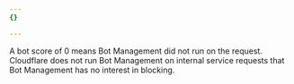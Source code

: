 ```yaml
---
{}

---
```


A bot score of 0 means Bot Management did not run on the request. Cloudflare does not run Bot Management on internal service requests that Bot Management has no interest in blocking.

